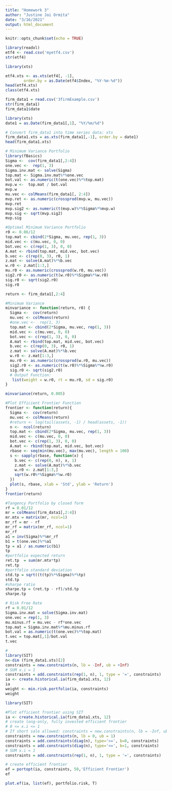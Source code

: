 ```yaml
---
title: "Homework 3"
author: "Justine Joi Ormita"
date: "3/16/2021"
output: html_document
---
```


```r
knitr::opts_chunk$set(echo = TRUE)
```

```r
library(readxl)
etf4 <- read.csv('myetf4.csv')
str(etf4)

library(xts)

etf4.xts <- as.xts(etf4[, -1],
        order.by = as.Date(etf4$Index, "%Y-%m-%d"))
head(etf4.xts)
class(etf4.xts)

firm_data1 = read.csv('3firmExample.csv')
str(firm_data1)
firm_data1$date

library(xts)
date1 = as.Date(firm_data1[,1], "%Y/%m/%d")

# Convert firm_data1 into time series data: xts
firm_data1.xts = as.xts(firm_data1[,-1], order.by = date1)
head(firm_data1.xts)

# Minimum Variance Portfolio
library(fBasics)
Sigma <-  cov(firm_data1[,2:4])
one.vec <-  rep(1, 3)
Sigma.inv.mat <- solve(Sigma)
top.mat <- Sigma.inv.mat%*%one.vec
bot.val <- as.numeric(t(one.vec)%*%top.mat)
mvp.w <-  top.mat / bot.val
mvp.w
mu.vec <- colMeans(firm_data1[, 2:4])
mvp.ret <- as.numeric(crossprod(mvp.w, mu.vec))
mvp.ret
mvp.sig2 <- as.numeric(t(mvp.w)%*%Sigma%*%mvp.w)
mvp.sig <- sqrt(mvp.sig2)
mvp.sig

#Optimal Minimum Variance Portfolio
r0 <- 0.06/12
top.mat <- cbind(2*Sigma, mu.vec, rep(1, 3))
mid.vec <- c(mu.vec, 0, 0)
bot.vec <- c(rep(1, 3), 0, 0)
A.mat <- rbind(top.mat, mid.vec, bot.vec)
b.vec <- c(rep(0, 3), r0, 1)
z.mat <- solve(A.mat)%*%b.vec
w.r0 <- z.mat[1:3,]
mu.r0 <- as.numeric(crossprod(w.r0, mu.vec))
sig2.r0 <- as.numeric(t(w.r0)%*%Sigma%*%w.r0)
sig.r0 <- sqrt(sig2.r0)
sig.r0

return <- firm_data1[,2:4]

#Minimum Variance 
minvariance <- function(return, r0) {
  Sigma <-  cov(return)
  mu.vec <- colMeans(return)
  #one.vec <-  rep(1, 3)
  top.mat <- cbind(2*Sigma, mu.vec, rep(1, 3))
  mid.vec <- c(mu.vec, 0, 0)
  bot.vec <- c(rep(1, 3), 0, 0)
  A.mat <- rbind(top.mat, mid.vec, bot.vec)
  b.vec <- c(rep(0, 3), r0, 1)
  z.mat <- solve(A.mat)%*%b.vec
  w.r0 <- z.mat[1:3,]
  mu.r0 <- as.numeric(crossprod(w.r0, mu.vec))
  sig2.r0 <- as.numeric(t(w.r0)%*%Sigma%*%w.r0)
  sig.r0 <- sqrt(sig2.r0)
  # Output Function:
   list(weight = w.r0, rt = mu.r0, sd = sig.r0)
}

minvariance(return, 0.005)

#Plot Efficient Frontier Function
frontier <- function(return){
  Sigma <-  cov(return)
  mu.vec <- colMeans(return)
  #return <- log(tail(assets, -1) / head(assets, -1))
  n <-  ncol(return)
  top.mat <- cbind(2*Sigma, mu.vec, rep(1, 3))
  mid.vec <- c(mu.vec, 0, 0)
  bot.vec <- c(rep(1, 3), 0, 0)
  A.mat <- rbind(top.mat, mid.vec, bot.vec)
  rbase <- seq(min(mu.vec), max(mu.vec), length = 100)
  s <- sapply(rbase, function(x) {
    b.vec <- c(rep(0, n), x, 1)
    z.mat <- solve(A.mat)%*%b.vec
    w.r0 <- z.mat[1:3,]
    sqrt(w.r0%*%Sigma%*%w.r0)
  })
  plot(s, rbase, xlab = 'Std', ylab = 'Return')
}
frontier(return)

#Tangency Portfolio by closed form
rf = 0.01/12
mr = colMeans(firm_data1[,2:4])
mr.mtx = matrix(mr, ncol=1)
mr_rf = mr - rf
mr_rf = matrix(mr_rf, ncol=1)
mr_rf
a1 = inv(Sigma)%*%mr_rf
b1 = t(one.vec)%*%a1
tp = a1 / as.numeric(b1)
tp
#portfolio expected return
ret.tp  = sum(mr.mtx*tp)
ret.tp
#portfolio standard deviation
std.tp = sqrt((t(tp)%*%Sigma)%*%tp)
std.tp
#sharpe ratio
sharpe.tp = (ret.tp - rf)/std.tp
sharpe.tp

# Risk Free Rate
rf = 0.01/12
Sigma.inv.mat = solve(Sigma.inv.mat)
one.vec = rep(1, 3)
mu.minus.rf = mu.vec - rf*one.vec
top.mat = Sigma.inv.mat%*%mu.minus.rf
bot.val = as.numeric(t(one.vec)%*%top.mat)
t.vec = top.mat[,1]/bot.val
t.vec

#
library(SIT)
n<-dim (firm_data1.xts)[2]
constraints = new.constraints(n, lb = -Inf, ub = +Inf)
# SUM x.i = 1
constraints = add.constraints(rep(1, n), 1, type = '=', constraints)
ia <- create.historical.ia(firm_data1.xts, 12)
ia
weight <- min.risk.portfolio(ia, constraints)
weight

library(SIT)

#Plot efficient frontier using SIT
ia <- create.historical.ia(firm_data1.xts, 12)
# create long-only, fully invested efficient frontier
# 0 <= x.i <= 1
# If short sale allowed: constraints = new.constraints(n, lb = -Inf, ub = +Inf)
constraints = new.constraints(n, lb = 0, ub = 1)
constraints = add.constraints(diag(n), type='>=', b=0, constraints)
constraints = add.constraints(diag(n), type='<=', b=1, constraints)
# SUM x.i = 1
constraints = add.constraints(rep(1, n), 1, type = '=', constraints)

# create efficient frontier
ef = portopt(ia, constraints, 50,'Efficient Frontier') 
ef

plot.ef(ia, list(ef), portfolio.risk, T)

```

